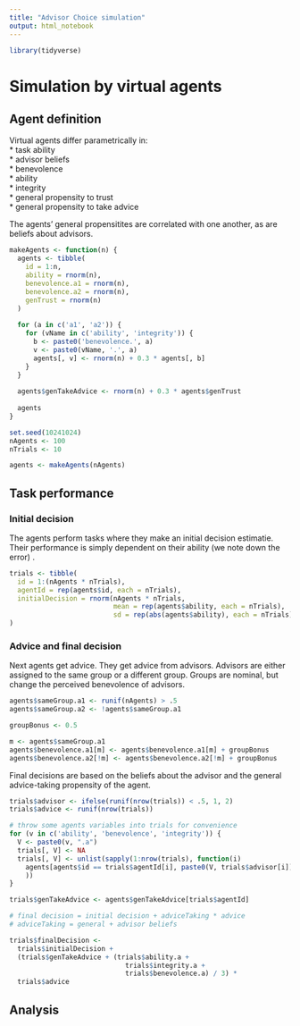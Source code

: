 ```yaml
---
title: "Advisor Choice simulation"
output: html_notebook
---
```


```r

library(tidyverse)

```

# Simulation by virtual agents 

## Agent definition  

Virtual agents differ parametrically in:  
* task ability  
* advisor beliefs  
  * benevolence  
  * ability  
  * integrity  
* general propensity to trust  
* general propensity to take advice  

The agents' general propensitites are correlated with one another, as are 
beliefs about advisors.  

```r

makeAgents <- function(n) {
  agents <- tibble(
    id = 1:n,
    ability = rnorm(n),
    benevolence.a1 = rnorm(n),
    benevolence.a2 = rnorm(n),
    genTrust = rnorm(n)
  )
  
  for (a in c('a1', 'a2')) {
    for (vName in c('ability', 'integrity')) {
      b <- paste0('benevolence.', a)
      v <- paste0(vName, '.', a)
      agents[, v] <- rnorm(n) + 0.3 * agents[, b]
    }
  }
  
  agents$genTakeAdvice <- rnorm(n) + 0.3 * agents$genTrust
  
  agents
}

set.seed(10241024)
nAgents <- 100
nTrials <- 10

agents <- makeAgents(nAgents)

```

## Task performance

### Initial decision  

The agents perform tasks where they make an initial decision estimatie.
 Their performance is simply dependent on their ability (we note down the error)
.  
  
```r

trials <- tibble(
  id = 1:(nAgents * nTrials),
  agentId = rep(agents$id, each = nTrials),
  initialDecision = rnorm(nAgents * nTrials, 
                          mean = rep(agents$ability, each = nTrials),
                          sd = rep(abs(agents$ability), each = nTrials))
)

```

### Advice and final decision  

Next agents get advice. They get advice from advisors. Advisors are either 
assigned to the same group or a different group. Groups are nominal, but change 
the perceived benevolence of advisors.   

```r

agents$sameGroup.a1 <- runif(nAgents) > .5
agents$sameGroup.a2 <- !agents$sameGroup.a1

groupBonus <- 0.5

m <- agents$sameGroup.a1
agents$benevolence.a1[m] <- agents$benevolence.a1[m] + groupBonus
agents$benevolence.a2[!m] <- agents$benevolence.a2[!m] + groupBonus

```

Final decisions are based on the beliefs about the advisor and the general 
advice-taking propensity of the agent.  

```r

trials$advisor <- ifelse(runif(nrow(trials)) < .5, 1, 2)
trials$advice <- runif(nrow(trials))

# throw some agents variables into trials for convenience
for (v in c('ability', 'benevolence', 'integrity')) {
  V <- paste0(v, ".a")
  trials[, V] <- NA
  trials[, V] <- unlist(sapply(1:nrow(trials), function(i) 
    agents[agents$id == trials$agentId[i], paste0(V, trials$advisor[i])]
    ))
}

trials$genTakeAdvice <- agents$genTakeAdvice[trials$agentId]

# final decision = initial decision + adviceTaking * advice
# adviceTaking = general + advisor beliefs

trials$finalDecision <- 
  trials$initialDecision + 
  (trials$genTakeAdvice + (trials$ability.a + 
                             trials$integrity.a + 
                             trials$benevolence.a) / 3) *
  trials$advice

```

## Analysis

